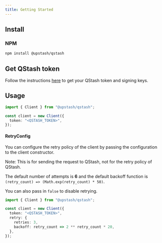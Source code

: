 ```yaml
---
title: Getting Started
---
```


## Install

### NPM

```bash
npm install @upstash/qstash
```

## Get QStash token

Follow the instructions [here](/qstash/overall/getstarted) to get your QStash token and signing keys.

## Usage

```typescript
import { Client } from "@upstash/qstash";

const client = new Client({
  token: "<QSTASH_TOKEN>",
});
```

#### RetryConfig

You can configure the retry policy of the client by passing the configuration to the client constructor.

Note: This is for sending the request to QStash, not for the retry policy of QStash.

The default number of attempts is **6** and the default backoff function is `(retry_count) => (Math.exp(retry_count) * 50)`.

You can also pass in `false` to disable retrying.

```typescript
import { Client } from "@upstash/qstash";

const client = new Client({
  token: "<QSTASH_TOKEN>",
  retry: {
    retries: 3,
    backoff: retry_count => 2 ** retry_count * 20,
  },
});
```
